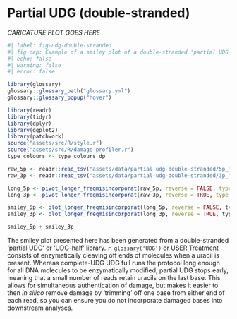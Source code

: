 # Partial UDG (double-stranded)

<!-- ![_CAPTION GOES HERE](assets/images/512px-Salvador_dali_als_Auge.jpg){#fig-double-stranded-caricature} -->

_CARICATURE PLOT GOES HERE_


```r
#| label: fig-udg-double-stranded
#| fig-cap: Example of a smiley plot of a double-stranded 'partial UDG' or 'UDG half' library. Data taken from library VLI092.A0101 (ERR8958796) of [@Andrades_Valtuena2022-tq]. Damage data generated using [DamageProfiler](/intro.qmd) and plotted using R and tidyverse packages [@Wickham2019-ot].
#| echo: false
#| warning: false
#| error: false

library(glossary)
glossary::glossary_path("glossary.yml")
glossary::glossary_popup("hover")

library(readr)
library(tidyr)
library(dplyr)
library(ggplot2)
library(patchwork)
source("assets/src/R/style.r")
source("assets/src/R/damage-profiler.r")
type_colours <- type_colours_dp

raw_5p <- readr::read_tsv("assets/data/partial-udg-double-stranded/5p_freq_misincorporations.txt", comment = "#")
raw_3p <- readr::read_tsv("assets/data/partial-udg-double-stranded/3p_freq_misincorporations.txt", comment = "#")

long_5p <- pivot_longer_freqmisincorporat(raw_5p, reverse = FALSE, type_colours = type_colours)
long_3p <- pivot_longer_freqmisincorporat(raw_3p, reverse = TRUE, type_colours = type_colours)

smiley_5p <- plot_longer_freqmisincorporat(long_5p, reverse = FALSE, type_colours)
smiley_3p <- plot_longer_freqmisincorporat(long_3p, reverse = TRUE, type_colours)

smiley_5p + smiley_3p

```

The smiley plot presented here has been generated from a double-stranded 'partial UDG' or 'UDG-half' library. `r glossary('UDG')` or USER Treatment consists of enzymatically cleaving off ends of molecules when a uracil is present. Whereas complete-UDG UDG full runs the protocol long enough for all DNA molecules to be enzymatically modified, partial UDG stops early, meaning that a small number of reads retain uracils on the last base. This allows for simultaneous authentication of damage, but makes it easier to then _in silico_ remove damage by 'trimming' off one base from either end of each read, so you can ensure you do not incorporate damaged bases into downstream analyses.

<!-- TODO complete dDescription  -->
